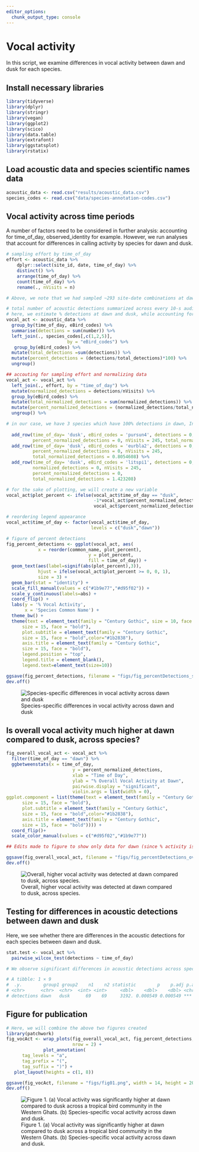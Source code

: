 ```yaml
---
editor_options: 
  chunk_output_type: console
---
```


# Vocal activity

In this script, we examine differences in vocal activity between dawn and dusk for each species. 

## Install necessary libraries
```r
library(tidyverse)
library(dplyr)
library(stringr)
library(vegan)
library(ggplot2)
library(scico)
library(data.table)
library(extrafont)
library(ggstatsplot)
library(rstatix)
```

## Load acoustic data and species scientific names data
```r
acoustic_data <- read.csv("results/acoustic_data.csv")
species_codes <- read.csv("data/species-annotation-codes.csv")
```

## Vocal activity across time periods

A number of factors need to be considered in further analysis: accounting for time_of_day, observed_identity for example. However, we run analyses that account for differences in calling activity by species for dawn and dusk.

```r
# sampling effort by time_of_day
effort <- acoustic_data %>%
    dplyr::select(site_id, date, time_of_day) %>%
    distinct() %>%
    arrange(time_of_day) %>%
    count(time_of_day) %>%
    rename(., nVisits = n)

# Above, we note that we had sampled ~293 site-date combinations at dawn, while ~245 site-date combinations were sampled at dusk

# total number of acoustic detections summarized across every 10-s audio file
# here, we estimate % detections at dawn and dusk, while accounting for sampling effort
vocal_act <- acoustic_data %>%
  group_by(time_of_day, eBird_codes) %>%
  summarise(detections = sum(number)) %>%
  left_join(., species_codes[,c(1,2,5)], 
                       by = "eBird_codes") %>%
   group_by(eBird_codes) %>%
  mutate(total_detections =sum(detections)) %>%
  mutate(percent_detections = (detections/total_detections)*100) %>%
  ungroup() 

## accouting for sampling effort and normalizing data
vocal_act <- vocal_act %>%
  left_join(., effort, by = "time_of_day") %>%
  mutate(normalized_detections = detections/nVisits) %>%
  group_by(eBird_codes) %>%
  mutate(total_normalized_detections = sum(normalized_detections)) %>%
  mutate(percent_normalized_detections = (normalized_detections/total_normalized_detections)*100) %>%
  ungroup() %>%

# in our case, we have 3 species which have 100% detections in dawn, Indian blackbird, Little spiderhunter and Purple sunbird. For these, we add a additional row specifying no detections in dusk.
  
  add_row(time_of_day= 'dusk', eBird_codes = 'pursun4', detections = 0, scientific_name = 'Cinnyris asiaticus', common_name = 'Purple Sunbird', total_detections = 315, percent_detections = 0, normalized_detections = 0,
          percent_normalized_detections = 0, nVisits = 245, total_normalized_detections = 1.075085) %>%
  add_row(time_of_day= 'dusk', eBird_codes = 'eurbla2', detections = 0, scientific_name = 'Turdus simillimus', common_name = 'Indian Blackbird', total_detections = 236, percent_detections = 0,normalized_detections = 0,
          percent_normalized_detections = 0, nVisits = 245,
          total_normalized_detections = 0.8054608) %>%
  add_row(time_of_day= 'dusk', eBird_codes = 'litspi1', detections = 0, scientific_name = 'Arachnothera longirostra', common_name = 'Little Spiderhunter', total_detections = 417, percent_detections = 0,
          normalized_detections = 0, nVisits = 245, 
          percent_normalized_detections = 0,
          total_normalized_detections = 1.423208)

# for the sake of plotting, we will create a new variable 
vocal_act$plot_percent <- ifelse(vocal_act$time_of_day == "dusk",
                                 -1*vocal_act$percent_normalized_detections,
                                 vocal_act$percent_normalized_detections)

# reordering legend appearance
vocal_act$time_of_day <- factor(vocal_act$time_of_day,
                                levels = c("dusk","dawn"))

# figure of percent detections
fig_percent_detections <- ggplot(vocal_act, aes(
            x = reorder(common_name, plot_percent),
                               y = plot_percent,
                               fill = time_of_day)) +
  geom_text(aes(label=signif(abs(plot_percent),3)),
            hjust = ifelse(vocal_act$plot_percent >= 0, 0, 1),
            size = 3) +
  geom_bar(stat = "identity") +
  scale_fill_manual(values = c("#1b9e77","#d95f02")) +
  scale_y_continuous(labels=abs) +
  coord_flip() +
  labs(y = '% Vocal Activity',
       x = 'Species Common Name') +
  theme_bw() +
  theme(text = element_text(family = "Century Gothic", size = 10, face = "bold"),plot.title = element_text(family = "Century Gothic",
      size = 15, face = "bold"),
      plot.subtitle = element_text(family = "Century Gothic", 
      size = 15, face = "bold",color="#1b2838"),
      axis.title = element_text(family = "Century Gothic",
      size = 15, face = "bold"),
      legend.position = "top",
      legend.title = element_blank(),
      legend.text=element_text(size=10))

ggsave(fig_percent_detections, filename = "figs/fig_percentDetections_species.png", width = 14, height = 16, device = png(), units = "in", dpi = 300)
dev.off() 
```

![Species-specific differences in vocal activity across dawn and dusk](figs/fig_percentDetections_species.png)

## Is overall vocal activity much higher at dawn compared to dusk, across species?

```r
fig_overall_vocal_act <- vocal_act %>%
  filter(time_of_day == "dawn") %>%
  ggbetweenstats(x = time_of_day,
                         y = percent_normalized_detections,
                         xlab = "Time of Day",
                         ylab = "% Overall Vocal Activity at Dawn", 
                         pairwise.display = "significant",
                         violin.args = list(width = 0),
ggplot.component = list(theme(text = element_text(family = "Century Gothic", size = 10, face = "bold"),plot.title = element_text(family = "Century Gothic",
      size = 15, face = "bold"),
      plot.subtitle = element_text(family = "Century Gothic", 
      size = 15, face = "bold",color="#1b2838"),
      axis.title = element_text(family = "Century Gothic",
      size = 15, face = "bold")))) +
  coord_flip()+
  scale_color_manual(values = c("#d95f02","#1b9e77"))

## Edits made to figure to show only data for dawn (since % activity is significantly higher than dusk

ggsave(fig_overall_vocal_act, filename = "figs/fig_percentDetections_overall.png", width = 14, height = 7, device = png(), units = "in", dpi = 300)
dev.off() 
```

![Overall, higher vocal activity was detected at dawn compared to dusk, across species.](figs/fig_percentDetections_overall.png)  
  
## Testing for differences in acoustic detections between dawn and dusk

Here, we see whether there are differences in the acoustic detections for each species between dawn and dusk. 
```r
stat.test <- vocal_act %>%  
  pairwise_wilcox_test(detections ~ time_of_day)

# We observe significant differences in acoustic detections across species between dawn and dusk

# A tibble: 1 × 9
#  .y.        group1 group2    n1    n2 statistic        p    p.adj p.adj.signif
# <chr>      <chr>  <chr>  <int> <int>     <dbl>    <dbl>    <dbl> <chr>       
# detections dawn   dusk      69    69     3192. 0.000549 0.000549 ***  
```

## Figure for publication
```r
# Here, we will combine the above two figures created
library(patchwork)
fig_vocAct <- wrap_plots(fig_overall_vocal_act, fig_percent_detections,
                         nrow = 2) +
              plot_annotation(
      tag_levels = "a",
      tag_prefix = "(",
      tag_suffix = ")") +
   plot_layout(heights = c(1, 8))

ggsave(fig_vocAct, filename = "figs/fig01.png", width = 14, height = 20, device = png(), units = "in", dpi = 300)
dev.off() 
```

![Figure 1. (a) Vocal activity was significantly higher at dawn compared to dusk across a tropical bird community in the Western Ghats. (b) Species-specific vocal activity across dawn and dusk.](figs/fig01.png)
